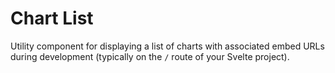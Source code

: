 

<Meta of={ChartListStories} />

# Chart List

Utility component for displaying a list of charts with associated embed URLs during development (typically on the `/` route of your Svelte project).

<Stories />

<Controls />
